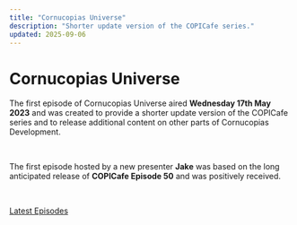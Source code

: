 ```yaml
---
title: "Cornucopias Universe"
description: "Shorter update version of the COPICafe series."
updated: 2025-09-06
---
```


# Cornucopias Universe  

The first episode ‌of Cornucopias Universe aired **Wednesday 17th May 2023** and was created to provide a shorter update version of the COPICafe series and to release additional content on other parts of Cornucopias Development.  

</br>


The first episode hosted by a new presenter **Jake** ‌was based on the long anticipated release of **COPICafe Episode 50** and was positively received.  

</br>

[Latest Episodes](/community/copicafe/cornucopias-universe/latest-recap)
